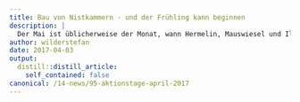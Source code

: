 ```yaml
---
title: Bau von Nistkammern - und der Frühling kann beginnen
description: |
  Der Mai ist üblicherweise der Monat, wann Hermelin, Mauswiesel und Iltis Jungen zur Welt bringen. Entsprechend wollen wir den April noch zum Bau von Nistkammern und Deckungen nutzen.  Wie gewohnt bieten wir Ihnen Gelegenheit, an der frischen Luft etwas sinnvolles für die Naturwerte zu unternehmen. Die ganze Familie ist eingeladen zu erfreulichen Bekanntschaften, Lernerlebnissen und Taten. Natürlich offerieren wir währschafte Zwischenverpflegung ab Hof.      Am Samstag 8. April werden wir eine stattliche Baumhecke in Samstagern mit Asthaufen ausstatten. Ein weiteres Ziel ist die Förderung der Vielfalt von Strauch- und Baumarten.  DOWNLOAD DETAILS AKTIONSTAG OBERSCHWANDENHOF SAMSTAGERN   Am Samstag 29. April ist am östlichen Waldrand des Reidholzes eine umfassende Waldrandaufwertung angesagt. Buchten in der Waldrandlinie ermöglichen den Wechsel von Krautflächen, heckenartigem Dickicht sowie bäumigen Überhältern. Mit dem anfallenden Astmaterial bauen wir Wiesel-Burgen.  DOWNLOAD DETAILS AKTIONSTAG REIDHOLZ RICHTERSWIL
author: wilderstefan
date: 2017-04-03
output:
  distill::distill_article:
    self_contained: false
canonical: /14-news/95-aktionstage-april-2017
---
```





<!--http://wieselundco.ch/14-news/95-aktionstage-april-2017-->
